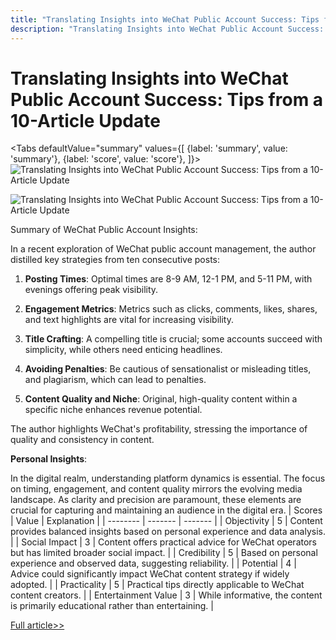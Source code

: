 ```yaml
---
title: "Translating Insights into WeChat Public Account Success: Tips from a 10-Article Update"
description: "Translating Insights into WeChat Public Account Success: Tips from a 10-Article Update"
---
```



# Translating Insights into WeChat Public Account Success: Tips from a 10-Article Update


<Tabs
	defaultValue="summary"
	values={[
	{label: 'summary', value: 'summary'},
	{label: 'score', value: 'score'},
]}>
<TabItem value="summary">
<img
  src="https://image.informedainews.com/2024/06/06/To-Qr9-1717676071-0.jpg"
  alt="Translating Insights into WeChat Public Account Success: Tips from a 10-Article Update"
/>

<img
  src="https://image.informedainews.com/2024/06/06/To-KPR-1717676071-1.jpg"
  alt="Translating Insights into WeChat Public Account Success: Tips from a 10-Article Update"
/>



Summary of WeChat Public Account Insights:

In a recent exploration of WeChat public account management, the author distilled key strategies from ten consecutive posts:

1. **Posting Times**: Optimal times are 8-9 AM, 12-1 PM, and 5-11 PM, with evenings offering peak visibility.

2. **Engagement Metrics**: Metrics such as clicks, comments, likes, shares, and text highlights are vital for increasing visibility.

3. **Title Crafting**: A compelling title is crucial; some accounts succeed with simplicity, while others need enticing headlines.

4. **Avoiding Penalties**: Be cautious of sensationalist or misleading titles, and plagiarism, which can lead to penalties.

5. **Content Quality and Niche**: Original, high-quality content within a specific niche enhances revenue potential.

The author highlights WeChat's profitability, stressing the importance of quality and consistency in content.

**Personal Insights**:

In the digital realm, understanding platform dynamics is essential. The focus on timing, engagement, and content quality mirrors the evolving media landscape. As clarity and precision are paramount, these elements are crucial for capturing and maintaining an audience in the digital era.
</TabItem>
<TabItem value="score">
	| Scores     | Value   | Explanation |
	| -------- | ------- | ------- |
	| Objectivity  | 5    | Content provides balanced insights based on personal experience and data analysis.    |
	| Social Impact | 3     | Content offers practical advice for WeChat operators but has limited broader social impact.    |
	| Credibility    | 5    | Based on personal experience and observed data, suggesting reliability.    |
	| Potential    | 4    | Advice could significantly impact WeChat content strategy if widely adopted.    |
	| Practicality    | 5    | Practical tips directly applicable to WeChat content creators.    |
	| Entertainment Value    | 3    | While informative, the content is primarily educational rather than entertaining.    |
</TabItem>
</Tabs>

[Full article>>](https://www.woshipm.com/operate/6066180.html)
